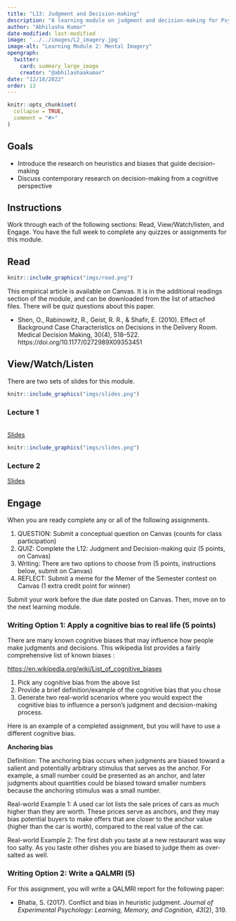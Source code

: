 ```yaml
---
title: "L13: Judgment and Decision-making"
description: "A learning module on judgment and decision-making for Psyc 2530."
author: "Abhilasha Kumar"
date-modified: last-modified
image: '../../images/L2_imagery.jpg'
image-alt: "Learning Module 2: Mental Imagery"
opengraph:
  twitter:
    card: summary_large_image
    creator: "@abhilashaakumar"
date: "12/18/2022"
order: 13
---
```


```r
knitr::opts_chunk$set(
  collapse = TRUE,
  comment = "#>"
)
```

## Goals

- Introduce the research on heuristics and biases that guide decision-making
- Discuss contemporary research on decision-making from a cognitive perspective


## Instructions 

Work through each of the following sections: Read, View/Watch/listen, and Engage. You have the full week to complete any quizzes or assignments for this module.

## Read 

:::::{.card .border .border-2 .border-info .mb-3}
:::: {.grid .g-0}
::: {.g-col-3}
:::: {.card-body}

```r
knitr::include_graphics("imgs/read.png")
```

::::
:::

::: {.g-col-9}
:::: {.card-body}

This empirical article is available on Canvas. It is in the additional readings section of the module, and can be downloaded from the list of attached files. There will be quiz questions about this paper.

- Shen, O., Rabinowitz, R., Geist, R. R., & Shafir, E. (2010). Effect of Background Case Characteristics on Decisions in the Delivery Room. Medical Decision Making, 30(4), 518–522. https://doi.org/10.1177/0272989X09353451

::::
:::
::::
:::::


## View/Watch/Listen {.mt-5}

There are two sets of slides for this module.

:::::{.card .border .border-2 .border-info .mb-3}
:::: {.grid .g-0}
::: {.g-col-3}
:::: {.card-body}

```r
knitr::include_graphics("imgs/slides.png")
```

::::
:::

::: {.g-col-9}
:::: {.card-body}
### Lecture 1
<br>
<a class="btn btn-outline-info" href="https://teaching-cognition.github.io/cognition/slides/L13_JDM_2.pdf" role="button">Slides</a>
::::
:::
::::
:::::

:::::{.card .border .border-2 .border-info .mb-3}
:::: {.grid .g-0}
::: {.g-col-3}
:::: {.card-body}

```r
knitr::include_graphics("imgs/slides.png")
```



::::
:::

::: {.g-col-9}
:::: {.card-body}
### Lecture 2

<a class="btn btn-outline-info" href="https://teaching-cognition.github.io/cognition/slides/L13_JDM_2.pdf" role="button">Slides</a>

::::
:::
::::
:::::



## Engage {.mt-5}

When you are ready complete any or all of the following assignments.

1. QUESTION: Submit a conceptual question on Canvas (counts for class participation)
2. QUIZ: Complete the L12: Judgment and Decision-making quiz (5 points, on Canvas)
3. Writing: There are two options to choose from (5 points, instructions below, submit on Canvas)
4. REFLECT: Submit a meme for the Memer of the Semester contest on Canvas (1 extra credit point for winner)

Submit your work before the due date posted on Canvas. Then, move on to the next learning module.

### Writing Option 1: Apply a cognitive bias to real life (5 points)

There are many known cognitive biases that may influence how people make judgments and decisions. This wikipedia list provides a fairly comprehensive list of known biases :

<https://en.wikipedia.org/wiki/List_of_cognitive_biases>

1. Pick any cognitive bias from the above list
2. Provide a brief definition/example of the cognitive bias that you chose
3. Generate two real-world scenarios where you would expect the cognitive bias to influence a person's judgment and decision-making process.

Here is an example of a completed assignment, but you will have to use a different cognitive bias.

**Anchoring bias**

Definition: The anchoring bias occurs when judgments are biased toward a salient and potentially arbitrary stimulus that serves as the anchor. For example, a small number could be presented as an anchor, and later judgments about quantities could be biased toward smaller numbers because the anchoring stimulus was a small number.

Real-world Example 1: A used car lot lists the sale prices of cars as much higher than they are worth. These prices serve as anchors, and they may bias potential buyers to make offers that are closer to the anchor value (higher than the car is worth), compared to the real value of the car.

Real-world Example 2: The first dish you taste at a new restaurant was way too salty. As you taste other dishes you are biased to judge them  as over-salted as well.

### Writing Option 2: Write a QALMRI (5)

For this assignment, you will write a QALMRI report for the following paper:

- Bhatia, S. (2017). Conflict and bias in heuristic judgment. <i>Journal of Experimental Psychology: Learning, Memory, and Cognition, 43</i>(2), 319.


